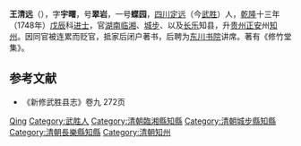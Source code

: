 {{Otheruses|other=名为王清远的其他人物|王清远}}

'''王清远'''（{{bd|?||?|}}），字'''宇曙'''，号'''翠岩'''，一号'''蝶园'''，[[四川|四川]][[定远|定远]]（今[[武胜县|武胜]]）人，[[乾隆|乾隆]]十三年（1748年）[[戊辰|戊辰]]科[[进士|进士]]，官[[湖南|湖南]][[临湘|临湘]]、[[城步|城步]]、以及[[长乐|长乐]]知县，升[[贵州|贵州]][[正安县|正安]]州[[知州|知州]]。因同官被连累而贬官，抵家后闭户著书，后聘为[[东川书院|东川书院]]讲席。著有《修竹堂集》。

== 参考文献 ==
*《新修武胜县志》卷九 272页

{{清朝人物小作品}}
{{乾隆十三年戊辰科殿試金榜}}

{{Authority control}}
{{DEFAULTSORT:Wang王}}
[[Category:王姓|Qing]]
[[Category:武胜人|Category:武胜人]]
[[Category:清朝臨湘縣知縣|Category:清朝臨湘縣知縣]]
[[Category:清朝城步縣知縣|Category:清朝城步縣知縣]]
[[Category:清朝長樂縣知縣|Category:清朝長樂縣知縣]]
[[Category:清朝知州|Category:清朝知州]]